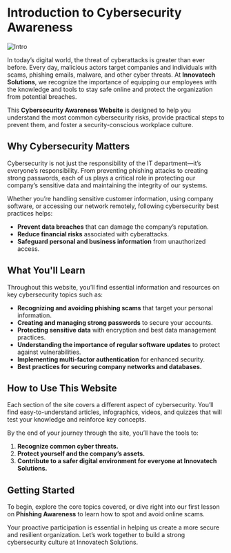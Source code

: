# Introduction to Cybersecurity Awareness

![Intro](../assets/intro.png)

In today’s digital world, the threat of cyberattacks is greater than ever before. Every day, malicious actors target companies and individuals with scams, phishing emails, malware, and other cyber threats. At **Innovatech Solutions**, we recognize the importance of equipping our employees with the knowledge and tools to stay safe online and protect the organization from potential breaches.

This **Cybersecurity Awareness Website** is designed to help you understand the most common cybersecurity risks, provide practical steps to prevent them, and foster a security-conscious workplace culture.

## Why Cybersecurity Matters

Cybersecurity is not just the responsibility of the IT department—it’s everyone’s responsibility. From preventing phishing attacks to creating strong passwords, each of us plays a critical role in protecting our company’s sensitive data and maintaining the integrity of our systems.

Whether you’re handling sensitive customer information, using company software, or accessing our network remotely, following cybersecurity best practices helps:

- **Prevent data breaches** that can damage the company’s reputation.
- **Reduce financial risks** associated with cyberattacks.
- **Safeguard personal and business information** from unauthorized access.
  
## What You'll Learn

Throughout this website, you’ll find essential information and resources on key cybersecurity topics such as:

- **Recognizing and avoiding phishing scams** that target your personal information.
- **Creating and managing strong passwords** to secure your accounts.
- **Protecting sensitive data** with encryption and best data management practices.
- **Understanding the importance of regular software updates** to protect against vulnerabilities.
- **Implementing multi-factor authentication** for enhanced security.
- **Best practices for securing company networks and databases.**

## How to Use This Website

Each section of the site covers a different aspect of cybersecurity. You’ll find easy-to-understand articles, infographics, videos, and quizzes that will test your knowledge and reinforce key concepts.

By the end of your journey through the site, you’ll have the tools to:

1. **Recognize common cyber threats.**
2. **Protect yourself and the company’s assets.**
3. **Contribute to a safer digital environment for everyone at Innovatech Solutions.**

## Getting Started

To begin, explore the core topics covered, or dive right into our first lesson on **Phishing Awareness** to learn how to spot and avoid online scams.

Your proactive participation is essential in helping us create a more secure and resilient organization. Let’s work together to build a strong cybersecurity culture at Innovatech Solutions.


